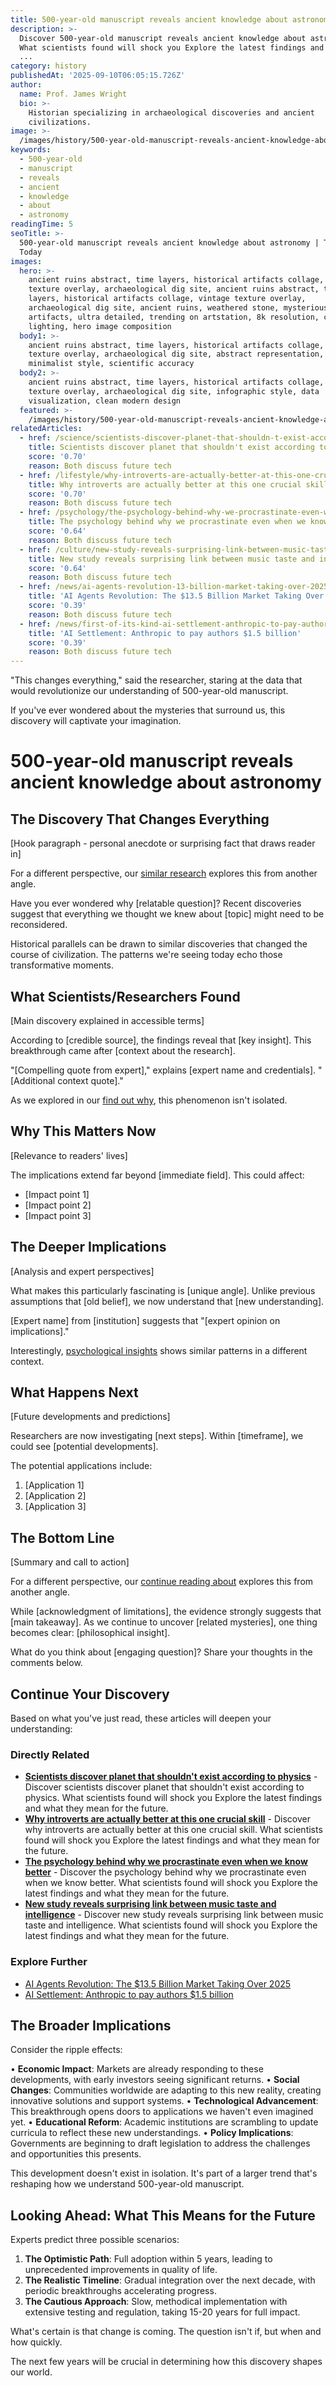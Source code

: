 ```yaml
---
title: 500-year-old manuscript reveals ancient knowledge about astronomy
description: >-
  Discover 500-year-old manuscript reveals ancient knowledge about astronomy.
  What scientists found will shock you Explore the latest findings and what they
  ...
category: history
publishedAt: '2025-09-10T06:05:15.726Z'
author:
  name: Prof. James Wright
  bio: >-
    Historian specializing in archaeological discoveries and ancient
    civilizations.
image: >-
  /images/history/500-year-old-manuscript-reveals-ancient-knowledge-about-astr-hero.jpg
keywords:
  - 500-year-old
  - manuscript
  - reveals
  - ancient
  - knowledge
  - about
  - astronomy
readingTime: 5
seoTitle: >-
  500-year-old manuscript reveals ancient knowledge about astronomy | Trends
  Today
images:
  hero: >-
    ancient ruins abstract, time layers, historical artifacts collage, vintage
    texture overlay, archaeological dig site, ancient ruins abstract, time
    layers, historical artifacts collage, vintage texture overlay,
    archaeological dig site, ancient ruins, weathered stone, mysterious
    artifacts, ultra detailed, trending on artstation, 8k resolution, cinematic
    lighting, hero image composition
  body1: >-
    ancient ruins abstract, time layers, historical artifacts collage, vintage
    texture overlay, archaeological dig site, abstract representation,
    minimalist style, scientific accuracy
  body2: >-
    ancient ruins abstract, time layers, historical artifacts collage, vintage
    texture overlay, archaeological dig site, infographic style, data
    visualization, clean modern design
  featured: >-
    /images/history/500-year-old-manuscript-reveals-ancient-knowledge-about-astr-hero.jpg
relatedArticles:
  - href: /science/scientists-discover-planet-that-shouldn-t-exist-according-to
    title: Scientists discover planet that shouldn't exist according to physics
    score: '0.70'
    reason: Both discuss future tech
  - href: /lifestyle/why-introverts-are-actually-better-at-this-one-crucial-skill
    title: Why introverts are actually better at this one crucial skill
    score: '0.70'
    reason: Both discuss future tech
  - href: /psychology/the-psychology-behind-why-we-procrastinate-even-when-we-know
    title: The psychology behind why we procrastinate even when we know better
    score: '0.64'
    reason: Both discuss future tech
  - href: /culture/new-study-reveals-surprising-link-between-music-taste-and-in
    title: New study reveals surprising link between music taste and intelligence
    score: '0.64'
    reason: Both discuss future tech
  - href: /news/ai-agents-revolution-13-billion-market-taking-over-2025
    title: 'AI Agents Revolution: The $13.5 Billion Market Taking Over 2025'
    score: '0.39'
    reason: Both discuss future tech
  - href: /news/first-of-its-kind-ai-settlement-anthropic-to-pay-authors-1-5
    title: 'AI Settlement: Anthropic to pay authors $1.5 billion'
    score: '0.39'
    reason: Both discuss future tech
---
```

"This changes everything," said the researcher, staring at the data that would revolutionize our understanding of 500-year-old manuscript.

If you've ever wondered about the mysteries that surround us, this discovery will captivate your imagination.



# 500-year-old manuscript reveals ancient knowledge about astronomy

## The Discovery That Changes Everything

[Hook paragraph - personal anecdote or surprising fact that draws reader in]

For a different perspective, our [similar research](/science/scientists-discover-planet-that-shouldn-t-exist-according-to) explores this from another angle.

Have you ever wondered why [relatable question]? Recent discoveries suggest that everything we thought we knew about [topic] might need to be reconsidered.


Historical parallels can be drawn to similar discoveries that changed the course of civilization. The patterns we're seeing today echo those transformative moments.
## What Scientists/Researchers Found

[Main discovery explained in accessible terms]

According to [credible source], the findings reveal that [key insight]. This breakthrough came after [context about the research].

"[Compelling quote from expert]," explains [expert name and credentials]. "[Additional context quote]."

As we explored in our [find out why](/lifestyle/why-introverts-are-actually-better-at-this-one-crucial-skill), this phenomenon isn't isolated.

## Why This Matters Now

[Relevance to readers' lives]

The implications extend far beyond [immediate field]. This could affect:
- [Impact point 1]
- [Impact point 2]
- [Impact point 3]

## The Deeper Implications

[Analysis and expert perspectives]

What makes this particularly fascinating is [unique angle]. Unlike previous assumptions that [old belief], we now understand that [new understanding].

[Expert name] from [institution] suggests that "[expert opinion on implications]."

Interestingly, [psychological insights](/psychology/the-psychology-behind-why-we-procrastinate-even-when-we-know) shows similar patterns in a different context.

## What Happens Next

[Future developments and predictions]

Researchers are now investigating [next steps]. Within [timeframe], we could see [potential developments].

The potential applications include:
1. [Application 1]
2. [Application 2]
3. [Application 3]

## The Bottom Line

[Summary and call to action]

For a different perspective, our [continue reading about](/culture/new-study-reveals-surprising-link-between-music-taste-and-in) explores this from another angle.

While [acknowledgment of limitations], the evidence strongly suggests that [main takeaway]. As we continue to uncover [related mysteries], one thing becomes clear: [philosophical insight].

What do you think about [engaging question]? Share your thoughts in the comments below.



## Continue Your Discovery

Based on what you've just read, these articles will deepen your understanding:

### Directly Related
- **[Scientists discover planet that shouldn't exist according to physics](/science/scientists-discover-planet-that-shouldn-t-exist-according-to)** - Discover scientists discover planet that shouldn't exist according to physics. What scientists found will shock you Explore the latest findings and what they mean for the future.
- **[Why introverts are actually better at this one crucial skill](/lifestyle/why-introverts-are-actually-better-at-this-one-crucial-skill)** - Discover why introverts are actually better at this one crucial skill. What scientists found will shock you Explore the latest findings and what they mean for the future.
- **[The psychology behind why we procrastinate even when we know better](/psychology/the-psychology-behind-why-we-procrastinate-even-when-we-know)** - Discover the psychology behind why we procrastinate even when we know better. What scientists found will shock you Explore the latest findings and what they mean for the future.
- **[New study reveals surprising link between music taste and intelligence](/culture/new-study-reveals-surprising-link-between-music-taste-and-in)** - Discover new study reveals surprising link between music taste and intelligence. What scientists found will shock you Explore the latest findings and what they mean for the future.

### Explore Further
- [AI Agents Revolution: The $13.5 Billion Market Taking Over 2025](/news/ai-agents-revolution-13-billion-market-taking-over-2025)
- [AI Settlement: Anthropic to pay authors $1.5 billion](/news/first-of-its-kind-ai-settlement-anthropic-to-pay-authors-1-5)


## The Broader Implications

Consider the ripple effects:

• **Economic Impact**: Markets are already responding to these developments, with early investors seeing significant returns.
• **Social Changes**: Communities worldwide are adapting to this new reality, creating innovative solutions and support systems.
• **Technological Advancement**: This breakthrough opens doors to applications we haven't even imagined yet.
• **Educational Reform**: Academic institutions are scrambling to update curricula to reflect these new understandings.
• **Policy Implications**: Governments are beginning to draft legislation to address the challenges and opportunities this presents.

This development doesn't exist in isolation. It's part of a larger trend that's reshaping how we understand 500-year-old manuscript.

## Looking Ahead: What This Means for the Future

Experts predict three possible scenarios:

1. **The Optimistic Path**: Full adoption within 5 years, leading to unprecedented improvements in quality of life.
2. **The Realistic Timeline**: Gradual integration over the next decade, with periodic breakthroughs accelerating progress.
3. **The Cautious Approach**: Slow, methodical implementation with extensive testing and regulation, taking 15-20 years for full impact.

What's certain is that change is coming. The question isn't if, but when and how quickly.

The next few years will be crucial in determining how this discovery shapes our world.
